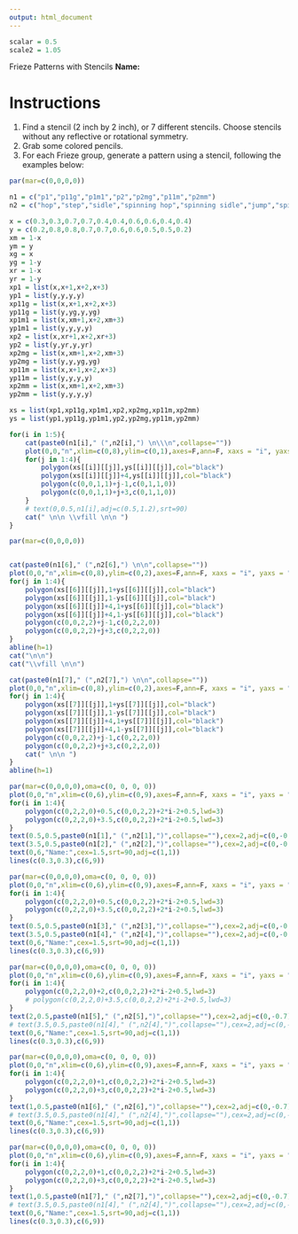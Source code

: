 ```yaml
---
output: html_document
---
```


\pagenumbering{gobble}

```r
scalar = 0.5
scale2 = 1.05
```

Frieze Patterns with Stencils \hspace{1in} **Name:** \hrule

# Instructions

1. Find a stencil (2 inch by 2 inch), or 7 different stencils. Choose stencils without any reflective or rotational symmetry.
2. Grab some colored pencils.
3. For each Frieze group, generate a pattern using a stencil, following the examples below:

```r
par(mar=c(0,0,0,0))

n1 = c("p1","p11g","p1m1","p2","p2mg","p11m","p2mm")
n2 = c("hop","step","sidle","spinning hop","spinning sidle","jump","spinning jump")

x = c(0.3,0.3,0.7,0.7,0.4,0.4,0.6,0.6,0.4,0.4)
y = c(0.2,0.8,0.8,0.7,0.7,0.6,0.6,0.5,0.5,0.2)
xm = 1-x
ym = y
xg = x
yg = 1-y
xr = 1-x
yr = 1-y
xp1 = list(x,x+1,x+2,x+3)
yp1 = list(y,y,y,y)
xp11g = list(x,x+1,x+2,x+3)
yp11g = list(y,yg,y,yg)
xp1m1 = list(x,xm+1,x+2,xm+3)
yp1m1 = list(y,y,y,y)
xp2 = list(x,xr+1,x+2,xr+3)
yp2 = list(y,yr,y,yr)
xp2mg = list(x,xm+1,x+2,xm+3)
yp2mg = list(y,y,yg,yg)
xp11m = list(x,x+1,x+2,x+3)
yp11m = list(y,y,y,y)
xp2mm = list(x,xm+1,x+2,xm+3)
yp2mm = list(y,y,y,y)

xs = list(xp1,xp11g,xp1m1,xp2,xp2mg,xp11m,xp2mm)
ys = list(yp1,yp11g,yp1m1,yp2,yp2mg,yp11m,yp2mm)

for(i in 1:5){
    cat(paste0(n1[i]," (",n2[i],") \n\\\n",collapse=""))
    plot(0,0,"n",xlim=c(0,8),ylim=c(0,1),axes=F,ann=F, xaxs = "i", yaxs = "i")
    for(j in 1:4){
        polygon(xs[[i]][[j]],ys[[i]][[j]],col="black")
        polygon(xs[[i]][[j]]+4,ys[[i]][[j]],col="black")
        polygon(c(0,0,1,1)+j-1,c(0,1,1,0))
        polygon(c(0,0,1,1)+j+3,c(0,1,1,0))
    }
    # text(0,0.5,n1[i],adj=c(0.5,1.2),srt=90)
    cat(" \n\n \\vfill \n\n ")
}

```

```r
par(mar=c(0,0,0,0))


cat(paste0(n1[6]," (",n2[6],") \n\n",collapse=""))
plot(0,0,"n",xlim=c(0,8),ylim=c(0,2),axes=F,ann=F, xaxs = "i", yaxs = "i")
for(j in 1:4){
    polygon(xs[[6]][[j]],1+ys[[6]][[j]],col="black")
    polygon(xs[[6]][[j]],1-ys[[6]][[j]],col="black")
    polygon(xs[[6]][[j]]+4,1+ys[[6]][[j]],col="black")
    polygon(xs[[6]][[j]]+4,1-ys[[6]][[j]],col="black")
    polygon(c(0,0,2,2)+j-1,c(0,2,2,0))
    polygon(c(0,0,2,2)+j+3,c(0,2,2,0))
}
abline(h=1)
cat("\n\n")
cat("\\vfill \n\n")

cat(paste0(n1[7]," (",n2[7],") \n\n",collapse=""))
plot(0,0,"n",xlim=c(0,8),ylim=c(0,2),axes=F,ann=F, xaxs = "i", yaxs = "i")
for(j in 1:4){
    polygon(xs[[7]][[j]],1+ys[[7]][[j]],col="black")
    polygon(xs[[7]][[j]],1-ys[[7]][[j]],col="black")
    polygon(xs[[7]][[j]]+4,1+ys[[7]][[j]],col="black")
    polygon(xs[[7]][[j]]+4,1-ys[[7]][[j]],col="black")
    polygon(c(0,0,2,2)+j-1,c(0,2,2,0))
    polygon(c(0,0,2,2)+j+3,c(0,2,2,0))
    cat(" \n\n ")
}
abline(h=1)

```


\newpage

\vfill

```r
par(mar=c(0,0,0,0),oma=c(0, 0, 0, 0))
plot(0,0,"n",xlim=c(0,6),ylim=c(0,9),axes=F,ann=F, xaxs = "i", yaxs = "i")
for(i in 1:4){
    polygon(c(0,2,2,0)+0.5,c(0,0,2,2)+2*i-2+0.5,lwd=3)
    polygon(c(0,2,2,0)+3.5,c(0,0,2,2)+2*i-2+0.5,lwd=3)
}
text(0.5,0.5,paste0(n1[1]," (",n2[1],")",collapse=""),cex=2,adj=c(0,-0.7),srt=90)
text(3.5,0.5,paste0(n1[2]," (",n2[2],")",collapse=""),cex=2,adj=c(0,-0.7),srt=90)
text(0,6,"Name:",cex=1.5,srt=90,adj=c(1,1))
lines(c(0.3,0.3),c(6,9))
```

\vfill


\newpage

\vfill

```r
par(mar=c(0,0,0,0),oma=c(0, 0, 0, 0))
plot(0,0,"n",xlim=c(0,6),ylim=c(0,9),axes=F,ann=F, xaxs = "i", yaxs = "i")
for(i in 1:4){
    polygon(c(0,2,2,0)+0.5,c(0,0,2,2)+2*i-2+0.5,lwd=3)
    polygon(c(0,2,2,0)+3.5,c(0,0,2,2)+2*i-2+0.5,lwd=3)
}
text(0.5,0.5,paste0(n1[3]," (",n2[3],")",collapse=""),cex=2,adj=c(0,-0.7),srt=90)
text(3.5,0.5,paste0(n1[4]," (",n2[4],")",collapse=""),cex=2,adj=c(0,-0.7),srt=90)
text(0,6,"Name:",cex=1.5,srt=90,adj=c(1,1))
lines(c(0.3,0.3),c(6,9))
```

\vfill

\newpage

\vfill

```r
par(mar=c(0,0,0,0),oma=c(0, 0, 0, 0))
plot(0,0,"n",xlim=c(0,6),ylim=c(0,9),axes=F,ann=F, xaxs = "i", yaxs = "i")
for(i in 1:4){
    polygon(c(0,2,2,0)+2,c(0,0,2,2)+2*i-2+0.5,lwd=3)
    # polygon(c(0,2,2,0)+3.5,c(0,0,2,2)+2*i-2+0.5,lwd=3)
}
text(2,0.5,paste0(n1[5]," (",n2[5],")",collapse=""),cex=2,adj=c(0,-0.7),srt=90)
# text(3.5,0.5,paste0(n1[4]," (",n2[4],")",collapse=""),cex=2,adj=c(0,-0.7),srt=90)
text(0,6,"Name:",cex=1.5,srt=90,adj=c(1,1))
lines(c(0.3,0.3),c(6,9))
```

\vfill

\newpage

\vfill

```r
par(mar=c(0,0,0,0),oma=c(0, 0, 0, 0))
plot(0,0,"n",xlim=c(0,6),ylim=c(0,9),axes=F,ann=F, xaxs = "i", yaxs = "i")
for(i in 1:4){
    polygon(c(0,2,2,0)+1,c(0,0,2,2)+2*i-2+0.5,lwd=3)
    polygon(c(0,2,2,0)+3,c(0,0,2,2)+2*i-2+0.5,lwd=3)
}
text(1,0.5,paste0(n1[6]," (",n2[6],")",collapse=""),cex=2,adj=c(0,-0.7),srt=90)
# text(3.5,0.5,paste0(n1[4]," (",n2[4],")",collapse=""),cex=2,adj=c(0,-0.7),srt=90)
text(0,6,"Name:",cex=1.5,srt=90,adj=c(1,1))
lines(c(0.3,0.3),c(6,9))
```

\vfill

\newpage

\vfill

```r
par(mar=c(0,0,0,0),oma=c(0, 0, 0, 0))
plot(0,0,"n",xlim=c(0,6),ylim=c(0,9),axes=F,ann=F, xaxs = "i", yaxs = "i")
for(i in 1:4){
    polygon(c(0,2,2,0)+1,c(0,0,2,2)+2*i-2+0.5,lwd=3)
    polygon(c(0,2,2,0)+3,c(0,0,2,2)+2*i-2+0.5,lwd=3)
}
text(1,0.5,paste0(n1[7]," (",n2[7],")",collapse=""),cex=2,adj=c(0,-0.7),srt=90)
# text(3.5,0.5,paste0(n1[4]," (",n2[4],")",collapse=""),cex=2,adj=c(0,-0.7),srt=90)
text(0,6,"Name:",cex=1.5,srt=90,adj=c(1,1))
lines(c(0.3,0.3),c(6,9))
```

\vfill